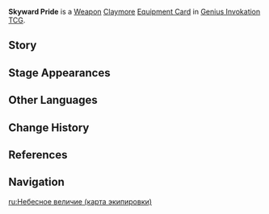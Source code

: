 {{About|the [[Genius Invokation TCG]] Equipment Card|the [[Claymore]]|Skyward Pride}}
{{Genius Invokation TCG Infobox
|title     = Skyward Pride
|id        = 311304
|image     = Skyward Pride Equipment Card.png
|type      = Equipment Card
|group     = Weapon;Claymore
|effect    = '''The character deals +1 DMG.'''<br>'''Once per Round:''' This character's Normal Attack deal +1 additional DMG.
|matching  = 3
|source1   = {{Sold By}}
}}
'''Skyward Pride''' is a [[Weapon Card|Weapon]] [[Claymore Card|Claymore]] [[Equipment Card]] in [[Genius Invokation TCG]].

==Story==
{{Description|This is a tale of sky-shaking valor. Bearing the will to defend all, let the wind dragon bestow wrath upon its vile nemesis.|title=Sky-Rippin: Skyward Pride}}

==Stage Appearances==
{{Genius Invokation TCG Stage Appearances}}

==Other Languages==
{{Other Languages|Transclude=Skyward Pride;1#0}}

==Change History==
{{Change History|3.7}}

==References==
{{Reflist}}

==Navigation==
{{Genius Invokation TCG Navbox|Equipment Card}}

[[ru:Небесное величие (карта экипировки)]]